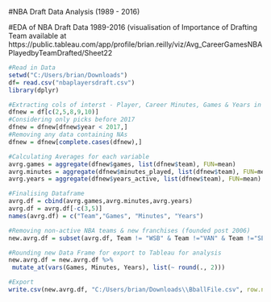 #NBA Draft Data Analysis (1989 - 2016)

#EDA of NBA Draft Data 1989-2016 (visualisation of Importance of Drafting Team available at https://public.tableau.com/app/profile/brian.reilly/viz/Avg_CareerGamesNBAPlayedbyTeamDrafted/Sheet22

```{r}
#Read in Data
setwd("C:/Users/brian/Downloads")
df= read.csv("nbaplayersdraft.csv")
library(dplyr)


```

```{r}
#Extracting cols of interst - Player, Career Minutes, Games & Years in NBA
dfnew = df[c(2,5,8,9,10)]
#Considering only picks before 2017
dfnew = dfnew[dfnew$year < 2017,]
#Removing any data containing NAs
dfnew = dfnew[complete.cases(dfnew),]

#Calculating Averages for each variable
avrg.games = aggregate(dfnew$games, list(dfnew$team), FUN=mean) 
avrg.minutes = aggregate(dfnew$minutes_played, list(dfnew$team), FUN=mean) 
avrg.years = aggregate(dfnew$years_active, list(dfnew$team), FUN=mean) 

#Finalising Dataframe
avrg.df = cbind(avrg.games,avrg.minutes,avrg.years)
avrg.df = avrg.df[-c(3,5)]
names(avrg.df) = c("Team","Games", "Minutes", "Years")
```




```{r}
#Removing non-active NBA teams & new franchises (founded post 2006)
new.avrg.df = subset(avrg.df, Team != "WSB" & Team !="VAN" & Team !="SEA" & Team !="NJN" & Team !="NOH" & Team !="CHO" & Team !="CHA" & Team !="NOK" & Team !="BRK" & Team !="NOP" & Team !="OKC")

#Rounding new Data Frame for export to Tableau for analysis
new.avrg.df = new.avrg.df %>% 
 mutate_at(vars(Games, Minutes, Years), list(~ round(., 2)))

```



```{r}
#Export
write.csv(new.avrg.df, "C:/Users/brian/Downloads\\BballFile.csv", row.names = FALSE)



```
